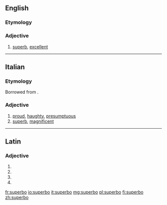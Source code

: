 ==English==

===Etymology===
{{suffix|superb|o}}

===Adjective===
{{en-adj}}

# {{slang}} [[superb]], [[excellent]]

----
==Italian==

===Etymology===
Borrowed from {{etyl|la|it}} {{term|superbus|lang=la}}.

===Adjective===
{{it-adj|superb}}

# [[proud]], [[haughty]], [[presumptuous]]
# [[superb]], [[magnificent]]

----

==Latin==

===Adjective===
{{la-adj-form|superbō}}

# {{inflection of|superbus|superbus|dat|m|s|lang=la}}
# {{inflection of|superbus|superbus|dat|n|s|lang=la}}
# {{inflection of|superbus|superbus|abl|m|s|lang=la}}
# {{inflection of|superbus|superbus|abl|n|p|lang=la}}

[[fr:superbo]]
[[io:superbo]]
[[it:superbo]]
[[mg:superbo]]
[[pl:superbo]]
[[fi:superbo]]
[[zh:superbo]]